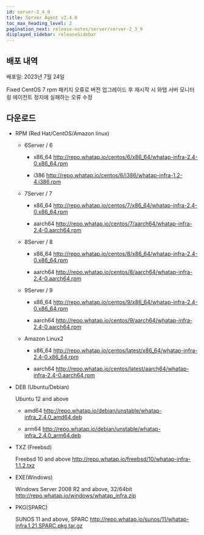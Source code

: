 ```yaml
---
id: server-2_4_0
title: Server Agent v2.4.0
toc_max_heading_level: 2
pagination_next: release-notes/server/server-2_3_9
displayed_sidebar: releaseSidebar
---
```


## 배포 내역

배포일: 2023년 7월 24일

<p><Status>Fixed</Status> CentOS 7 rpm 패키지 오류로 버전 업그레이드 후 재시작 시 와탭 서버 모니터링 에이전트 정지에 실패하는 오류 수정</p>


## 다운로드

- RPM (Red Hat/CentOS/Amazon linux)

  - 6Server / 6

    - x86_64 http://repo.whatap.io/centos/6/x86_64/whatap-infra-2.4-0.x86_64.rpm

    - i386 http://repo.whatap.io/centos/6/i386/whatap-infra-1.2-4.i386.rpm

  - 7Server / 7

    - x86_64 http://repo.whatap.io/centos/7/x86_64/whatap-infra-2.4-0.x86_64.rpm

    - aarch64 http://repo.whatap.io/centos/7/aarch64/whatap-infra-2.4-0.aarch64.rpm

  - 8Server / 8

    - x86_64 http://repo.whatap.io/centos/8/x86_64/whatap-infra-2.4-0.x86_64.rpm

    - aarch64 http://repo.whatap.io/centos/8/aarch64/whatap-infra-2.4-0.aarch64.rpm

  - 9Server / 9

    - x86_64 http://repo.whatap.io/centos/9/x86_64/whatap-infra-2.4-0.x86_64.rpm

    - aarch64 http://repo.whatap.io/centos/9/aarch64/whatap-infra-2.4-0.aarch64.rpm

  - Amazon Linux2

    - x86_64 http://repo.whatap.io/centos/latest/x86_64/whatap-infra-2.4-0.x86_64.rpm

    - aarch64 http://repo.whatap.io/centos/latest/aarch64/whatap-infra-2.4-0.aarch64.rpm

- DEB (Ubuntu/Debian)

  Ubuntu 12 and above

  - amd64 http://repo.whatap.io/debian/unstable/whatap-infra_2.4.0_amd64.deb

  - arm64 http://repo.whatap.io/debian/unstable/whatap-infra_2.4.0_arm64.deb

- TXZ (Freebsd)

  Freebsd 10 and above http://repo.whatap.io/freebsd/10/whatap-infra-1.1.2.txz

- EXE(Windows)

  Windows Server 2008 R2 and above, 32/64bit http://repo.whatap.io/windows/whatap_infra.zip

- PKG(SPARC)

  SUNOS 11 and above, SPARC http://repo.whatap.io/sunos/11/whatap-infra.1.21.SPARC.pkg.tar.gz